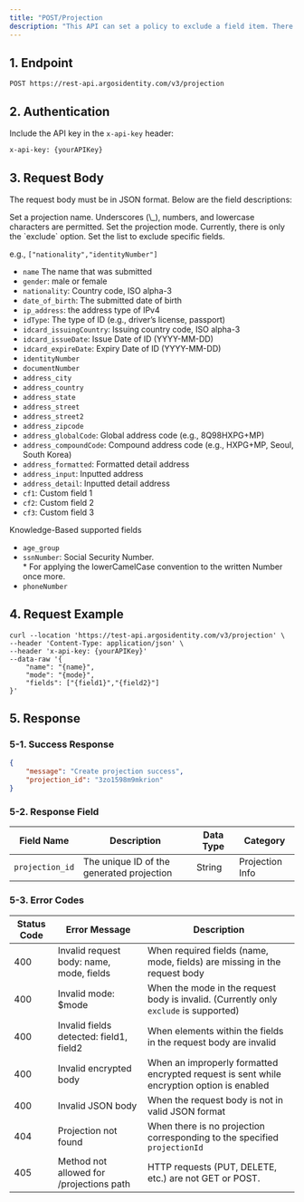 ```yaml
---
title: "POST/Projection                                                                                                                                                                                                                                                                                                                                                                                                                                                                                                                                                                                                                                                                                                                                                                                                                                                                                                                                                                                                                                                                                                                                                                                                                                                                                                                                                           "
description: "This API can set a policy to exclude a field item. There is a maximum of 10 projections."
---
```


## 1. Endpoint

```text POST/Projection
POST https://rest-api.argosidentity.com/v3/projection
```

## 2. Authentication

Include the API key in the `x-api-key` header:

```text x-api-key
x-api-key: {yourAPIKey}
```

## 3. Request Body

The request body must be in JSON format. Below are the field descriptions:

<ResponseField name="name" type="string" required>
  Set a projection name. Underscores (\_), numbers, and lowercase characters are permitted.
</ResponseField>

<ResponseField name="mode" type="string" required>
  Set the projection mode. Currently, there is only the `exclude` option.
</ResponseField>

<ResponseField name="fields" type="array" required>
  Set the list to exclude specific fields.

  e.g., `["nationality","identityNumber"]`

  - `name` The name that was submitted
  - `gender`: male or female
  - `nationality`: Country code, ISO alpha-3
  - `date_of_birth`: The submitted date of birth
  - `ip_address`: the address type of IPv4
  - `idType`: The type of ID (e.g., driver’s license, passport)
  - `idcard_issuingCountry`: Issuing country code, ISO alpha-3
  - `idcard_issueDate`: Issue Date of ID (YYYY-MM-DD)
  - `idcard_expireDate`: Expiry Date of ID (YYYY-MM-DD)
  - `identityNumber`
  - `documentNumber`
  - `address_city`
  - `address_country`
  - `address_state`
  - `address_street`
  - `address_street2`
  - `address_zipcode`
  - `address_globalCode`: Global address code (e.g., 8Q98HXPG\+MP)
  - `address_compoundCode`: Compound address code (e.g., HXPG\+MP, Seoul, South Korea)
  - `address_formatted`: Formatted detail address
  - `address_input`: Inputted address
  - `address_detail`: Inputted detail address
  - `cf1`: Custom field 1
  - `cf2`: Custom field 2
  - `cf3`: Custom field 3

  Knowledge-Based supported fields

  - `age_group`
  - `ssnNumber`: Social Security Number.\
    \* For applying the lowerCamelCase convention to the written Number once more.
  - `phoneNumber`
</ResponseField>

## 4. Request Example

```curl POST/Projection
curl --location 'https://test-api.argosidentity.com/v3/projection' \
--header 'Content-Type: application/json' \
--header 'x-api-key: {yourAPIKey}'
--data-raw '{
	"name": "{name}",
	"mode": "{mode}",
	"fields": ["{field1}","{field2}"]
}'
```

## 5. Response

### 5-1. Success Response

<CodeGroup>

```json result-post-projection.json
{
    "message": "Create projection success",
    "projection_id": "3zo1598m9mkrion"
}
```

</CodeGroup>

### 5-2. Response Field

| Field Name      | Description                               | Data Type | Category        |
| --------------- | ----------------------------------------- | --------- | --------------- |
| `projection_id` | The unique ID of the generated projection | String    | Projection Info |

### 5-3. Error Codes

| Status Code | Error Message                            | Description                                                                               |
| ----------- | ---------------------------------------- | ----------------------------------------------------------------------------------------- |
| 400         | Invalid request body: name, mode, fields | When required fields (name, mode, fields) are missing in the request body                 |
| 400         | Invalid mode: \$mode                     | When the mode in the request body is invalid. (Currently only `exclude` is supported)     |
| 400         | Invalid fields detected: field1, field2  | When elements within the fields in the request body are invalid                           |
| 400         | Invalid encrypted body                   | When an improperly formatted encrypted request is sent while encryption option is enabled |
| 400         | Invalid JSON body                        | When the request body is not in valid JSON format                                         |
| 404         | Projection not found                     | When there is no projection corresponding to the specified `projectionId`                 |
| 405         | Method not allowed for /projections path | HTTP requests (PUT, DELETE, etc.) are not GET or POST.                                    |